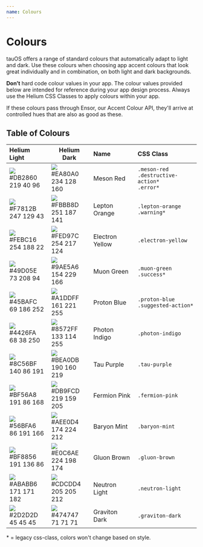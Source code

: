```yaml
---
name: Colours
---
```


# Colours

tauOS offers a range of standard colours that automatically adapt to light and dark. Use these colours when choosing app accent colours that look great individually and in combination, on both light and dark backgrounds.

**Don’t** hard code colour values in your app. The colour values provided below are intended for reference during your app design process. Always use the Helium CSS Classes to apply colours within your app.

If these colours pass through Ensor, our Accent Colour API, they'll arrive at controlled hues that are also as good as these.

## Table of Colours

| Helium Light                                                      | Helium Dark                                                        | Name            | CSS Class                                               |
| :---------------------------------------------------------------- | ------------------------------------------------------------------ | :-------------- | :------------------------------------------------------ |
| ![](/images/helium/hig/color_24.png)<br />#DB2860<br />219 40 96  | ![](/images/helium/hig/color_23.png)<br />#EA80A0<br />234 128 160 | Meson Red       | `.meson-red`<br />`.destructive-action*`<br />`.error*` |
| ![](/images/helium/hig/color_22.png)<br />#F7812B<br />247 129 43 | ![](/images/helium/hig/color_21.png)<br />#FBBB8D<br />251 187 141 | Lepton Orange   | `.lepton-orange`<br />`.warning*`                       |
| ![](/images/helium/hig/color_20.png)<br />#FEBC16<br />254 188 22 | ![](/images/helium/hig/color_19.png)<br />#FED97C<br />254 217 124 | Electron Yellow | `.electron-yellow`                                      |
| ![](/images/helium/hig/color_18.png)<br />#49D05E<br />73 208 94  | ![](/images/helium/hig/color_17.png)<br />#9AE5A6<br />154 229 166 | Muon Green      | `.muon-green`<br />`.success*`                          |
| ![](/images/helium/hig/color_16.png)<br />#45BAFC<br />69 186 252 | ![](/images/helium/hig/color_15.png)<br />#A1DDFF<br />161 221 255 | Proton Blue     | `.proton-blue`<br />`.suggested-action*`                |
| ![](/images/helium/hig/color_14.png)<br />#4426FA<br />68 38 250  | ![](/images/helium/hig/color_13.png)<br />#8572FF<br />133 114 255 | Photon Indigo   | `.photon-indigo`                                        |
| ![](/images/helium/hig/color_12.png)<br />#8C56BF<br />140 86 191 | ![](/images/helium/hig/color_11.png)<br />#BEA0DB<br />190 160 219 | Tau Purple      | `.tau-purple`                                           |
| ![](/images/helium/hig/color_10.png)<br />#BF56A8<br />191 86 168 | ![](/images/helium/hig/color_9.png)<br />#DB9FCD<br />219 159 205  | Fermion Pink    | `.fermion-pink`                                         |
| ![](/images/helium/hig/color_8.png)<br />#56BFA6<br />86 191 166  | ![](/images/helium/hig/color_7.png)<br />#AEE0D4<br />174 224 212  | Baryon Mint     | `.baryon-mint`                                          |
| ![](/images/helium/hig/color_6.png)<br />#BF8856<br />191 136 86  | ![](/images/helium/hig/color_5.png)<br />#E0C6AE<br />224 198 174  | Gluon Brown     | `.gluon-brown`                                          |
| ![](/images/helium/hig/color_4.png)<br />#ABABB6<br />171 171 182 | ![](/images/helium/hig/color_3.png)<br />#CDCDD4<br />205 205 212  | Neutron Light   | `.neutron-light`                                        |
| ![](/images/helium/hig/color_2.png)<br />#2D2D2D<br />45 45 45    | ![](/images/helium/hig/color_1.png)<br />#474747<br />71 71 71     | Graviton Dark   | `.graviton-dark`                                        |

\* = legacy css-class, colors won't change based on style.
